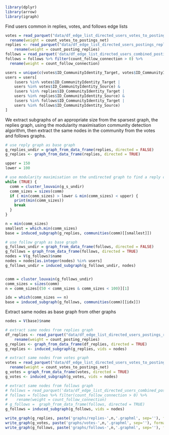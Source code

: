 ```r
library(dplyr)
library(arrow)
library(igraph)
```

Find users common in replies, votes, and follows edge lists

```r
votes = read_parquet("data/df_edge_list_directed_users_votes_to_postings_net.parquet") %>%
  rename(weight = count_votes_to_postings_net)
replies <- read_parquet("data/df_edge_list_directed_users_postings_replies.parquet") %>%
    rename(weight = count_posting_replies)
follows = read_parquet('data/df_edge_list_directed_users_combined_postings_replies_and_votes_to_postings_net_and_follow_connections.parquet')
follows = follows %>% filter(count_follow_connection > 0) %>%
  rename(weight = count_follow_connection)

users = unique(c(votes$ID_CommunityIdentity_Target, votes$ID_CommunityIdentity_Source, replies$ID_CommunityIdentity_Target, replies$ID_CommunityIdentity_Source, follows$ID_CommunityIdentity_Target, follows$ID_CommunityIdentity_Source))
users = users[
    (users %in% votes$ID_CommunityIdentity_Target |
    users %in% votes$ID_CommunityIdentity_Source) &
    (users %in% replies$ID_CommunityIdentity_Target |
    users %in% replies$ID_CommunityIdentity_Source) &
    (users %in% follows$ID_CommunityIdentity_Target |
    users %in% follows$ID_CommunityIdentity_Source)
]
```


We extract subgraphs of an appropriate size from the sparsest graph, the replies graph, using the modularity maximisation community detection algorithm, then extract the same nodes in the community from the votes and follows graphs.

```r
# use reply graph as base graph
g_replies_undir = graph_from_data_frame(replies, directed = FALSE)
g_replies <- graph_from_data_frame(replies, directed = TRUE)

upper = 150
lower = 100

# use modularity maximisation on the undirected graph to find a reply community of appropriate size
while (TRUE) {
  comm = cluster_louvain(g_s_undir)
  comm_sizes = sizes(comm)
  if ( min(comm_sizes) > lower & min(comm_sizes) < upper) {
    print(min(comm_sizes))
    break
  }
}

n = min(comm_sizes)
smallest = which.min(comm_sizes)
base = induced_subgraph(g_replies, communities(comm)[[smallest]])
```

```r
# use follow graph as base graph
g_follows_undir = graph_from_data_frame(follows, directed = FALSE)
g_follows = graph_from_data_frame(follows, directed = TRUE)
nodes = V(g_follows)$name
nodes = nodes[as.integer(nodes) %in% users]
g_follows_undir = induced_subgraph(g_follows_undir, nodes)


comm = cluster_louvain(g_follows_undir)
comm_sizes = sizes(comm)
n = comm_sizes[(50 < comm_sizes & comm_sizes < 100)][1]

idx = which(comm_sizes == n)
base = induced_subgraph(g_follows, communities(comm)[[idx]])
```

Extract same nodes as base graph from other graphs

```r
nodes = V(base)$name

# extract same nodes from replies graph
df_replies <- read_parquet("data/df_edge_list_directed_users_postings_replies.parquet") %>%
    rename(weight = count_posting_replies)
g_replies <- graph_from_data_frame(df_replies, directed = TRUE)
g_replies <- induced_subgraph(g_replies, vids = nodes)

# extract same nodes from votes graph
votes = read_parquet("data/df_edge_list_directed_users_votes_to_postings_net.parquet") %>%
  rename(weight = count_votes_to_postings_net)
g_votes = graph_from_data_frame(votes, directed = TRUE)
g_votes <- induced_subgraph(g_votes, vids = nodes)

# extract same nodes from follows graph
# follows = read_parquet('data/df_edge_list_directed_users_combined_postings_replies_and_votes_to_postings_net_and_follow_connections.parquet')
# follows = follows %>% filter(count_follow_connection > 0) %>%
#    rename(weight = count_follow_connection)
# g_follows =  graph_from_data_frame(follows, directed = TRUE)
g_follows = induced_subgraph(g_follows, vids = nodes)
```

```r
write_graph(g_replies, paste('graphs/replies-',n,'.graphml', sep=''), format='graphml')
write_graph(g_votes, paste('graphs/votes-',n,'.graphml', sep=''), format = 'graphml')
write_graph(g_follows, paste('graphs/follows-',n,'.graphml', sep=''), format = 'graphml')
```



